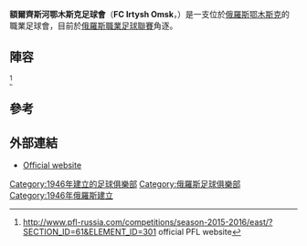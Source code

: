 {{unreferenced|time=2015-08-08T07:28:28+00:00}}
{{Infobox football club |
  clubname = 額爾齊斯河鄂木斯克足球會|
  image    = <!-- 檔案不存在 [[Image:Logo_of_FC_Irtysh_Omsk.gif|Image:Logo of FC Irtysh Omsk.gif]] ，可從英文維基百科取得 -->|
  fullname = Irtysh Football Club<br />Иртыш Футбольный Клуб|
  nickname = |
  founded  = {{Start date and age|1946}}|
  ground   = [[俄羅斯|俄羅斯]][[鄂木斯克|鄂木斯克]][[紅星球場|紅星球場]] |
  capacity = 18,000 |
  league   = [[俄羅斯職業足球聯賽|俄羅斯職業足球聯賽]]|
  season   = 2021–22 |
  position = 俄乙4組，第 8 位|
  pattern_la1=_blueshoulders|pattern_b1=|pattern_ra1=_blueshoulders|
  leftarm1=FFFFFF|body1=FFFFFF|rightarm1=FFFFFF|shorts1=0000DD|socks1=FFFFFF|
  pattern_la2=_whiteshoulders|pattern_b2=|pattern_ra2=_whiteshoulders|
  leftarm2=0000DD|body2=0000DD|rightarm2=0000DD|shorts2=FFFFFF|socks2=0000DD|
}}

'''額爾齊斯河鄂木斯克足球會'''（'''FC Irtysh Omsk'''，{{lang-ru|Иртыш Омск}}）是一支位於[[俄羅斯|俄羅斯]][[鄂木斯克|鄂木斯克]]的職業足球會，目前於[[俄羅斯職業足球聯賽|俄羅斯職業足球聯賽]]角逐。

==陣容==
{{updated|2015年7月17日}}<REF>
http://www.pfl-russia.com/competitions/season-2015-2016/east/?SECTION_ID=61&ELEMENT_ID=301 {{Wayback|url=http://www.pfl-russia.com/competitions/season-2015-2016/east/?SECTION_ID=61&ELEMENT_ID=301 |date=20160304095737 }} official PFL website
</REF>

{{Fs start}}
{{Fs player|no=|pos=GK|nat=RUS|name=Stanislav Antipov}}
{{Fs player|no=|pos=GK|nat=RUS|name=[[Sergei_Dmitriyevich_Borodin|Sergei Borodin]]}}
{{Fs player|no=|pos=GK|nat=RUS|name=[[Pyotr_Berezin|Pyotr Berezin]]}}
{{fs player|no=|pos=DF|nat=RUS|name=[[Vladimir_Drukovskiy|Vladimir Drukovskiy]]}}
{{Fs player|no=|pos=DF|nat=RUS|name=[[Ilya_Yuryevich_Ivanov|Ilya Ivanov]]}}
{{Fs player|no=|pos=DF|nat=RUS|name=[[Maksim_Osipenko|Maksim Osipenko]]}}
{{Fs player|no=|pos=DF|nat=RUS|name=[[Aleksei_Sapayev|Aleksei Sapayev]]}}
{{Fs player|no=|pos=MF|nat=RUS|name=[[Mikhail_Gubanov|Mikhail Gubanov]]}}
{{Fs player|no=|pos=MF|nat=RUS|name=[[Aleksandr_Kerbs|Aleksandr Kerbs]]}}
{{Fs player|no=|pos=MF|nat=RUS|name=[[Nikita_Kiverin|Nikita Kiverin]]}}
{{Fs player|no=|pos=MF|nat=RUS|name=[[Boris_Komkov|Boris Komkov]]}}
{{fs mid}}
{{Fs player|no=|pos=MF|nat=RUS|name=[[Kirill_Krolevets|Kirill Krolevets]]}}
{{Fs player|no=|pos=MF|nat=RUS|name=[[Leonid_Mushnikov|Leonid Mushnikov]]}}
{{Fs player|no=|pos=MF|nat=RUS|name=[[Viktor_Uan|Viktor Uan]]}}
{{Fs player|no=|pos=MF|nat=RUS|name=[[Georgi_Volchanin|Georgi Volchanin]]}}
{{Fs player|no=|pos=MF|nat=RUS|name=[[Stanislav_Yudov|Stanislav Yudov]]}}
{{Fs player|no=|pos=MF|nat=RUS|name=[[Yevgeni_Zverev|Yevgeni Zverev]]}}
{{Fs player|no=|pos=FW|nat=RUS|name=[[Anton_Bagayev|Anton Bagayev]]}}
{{Fs player|no=|pos=FW|nat=RUS|name=[[Aleksei_Matsyura|Aleksei Matsyura]]}}
{{Fs player|no=|pos=FW|nat=RUS|name=[[Andrei_Razborov|Andrei Razborov]]}}
{{Fs player|no=|pos=FW|nat=RUS|name=Damir Shamshidov}}
<!--
{{Fs player|no=|pos=DF|nat=RUS|name=Arman Ilyasov}}
{{Fs player|no=|pos=DF|nat=RUS|name=[[Mikhail_Makagonov|Mikhail Makagonov]]}}
{{Fs player|no=|pos=DF|nat=RUS|name=[[Aleksandr_Aleksandrovich_Sokolov|Aleksandr Sokolov]]}}
-->
{{Fs end}}

==參考==
{{Reflist}}

==外部連結==
* [http://www.fc-irtysh.ru/ Official website] {{Wayback|url=http://www.fc-irtysh.ru/ |date=20110807084548 }} {{ru icon}}

[[Category:1946年建立的足球俱樂部|Category:1946年建立的足球俱樂部]]
[[Category:俄羅斯足球俱樂部|Category:俄羅斯足球俱樂部]]
[[Category:1946年俄羅斯建立|Category:1946年俄羅斯建立]]